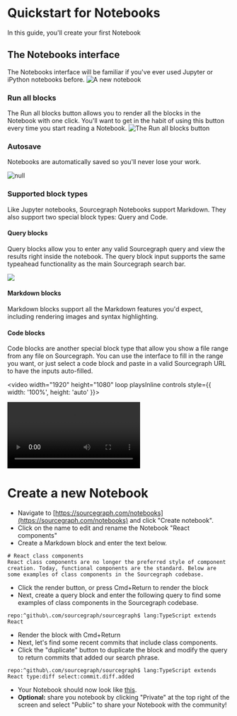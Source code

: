 # Quickstart for Notebooks

In this guide, you'll create your first Notebook

## The Notebooks interface

The Notebooks interface will be familiar if you've ever used Jupyter or iPython notebooks before.
![A new notebook](https://storage.googleapis.com/sourcegraph-assets/docs/images/notebooks/notebooks_ui_overview)

### Run all blocks

The Run all blocks button allows you to render all the blocks in the Notebook with one click. You'll want to get in the habit of using this button every time you start reading a Notebook.
![The Run all blocks button](https://storage.googleapis.com/sourcegraph-assets/docs/images/notebooks/notebooks_run_all.jpeg)

### Autosave

Notebooks are automatically saved so you'll never lose your work.

![null](https://storage.googleapis.com/sourcegraph-assets/docs/images/notebooks/notebooks_autosave.jpeg)

### Supported block types

Like Jupyter notebooks, Sourcegraph Notebooks support Markdown. They also support two special block types: Query and Code.

#### Query blocks

Query blocks allow you to enter any valid Sourcegraph query and view the results right inside the notebook. The query block input supports the same typeahead functionality as the main Sourcegraph search bar.

![](https://storage.googleapis.com/sourcegraph-assets/docs/images/notebooks/notebooks_query_block)

#### Markdown blocks

Markdown blocks support all the Markdown features you'd expect, including rendering images and syntax highlighting.

#### Code blocks

Code blocks are another special block type that allow you show a file range from any file on Sourcegraph. You can use the interface to fill in the range you want, or just select a code block and paste in a valid Sourcegraph URL to have the inputs auto-filled.

<video width="1920" height="1080" loop playsInline controls style={{ width: '100%', height: 'auto' }}>
  <source src="https://storage.googleapis.com/sourcegraph-assets/docs/images/notebooks/notebooks_code_block.mp4" type="video/mp4" />
</video>

![](https://storage.googleapis.com/sourcegraph-assets/docs/images/notebooks/notebooks_code_block.mp4)

# Create a new Notebook
- Navigate to [https://sourcegraph.com/notebooks](https://sourcegraph.com/notebooks) and click "Create notebook".
- Click on the name to edit and rename the Notebook "React components"
- Create a Markdown block and enter the text below.

```
# React class components
React class components are no longer the preferred style of component creation. Today, functional components are the standard. Below are some examples of class components in the Sourcegraph codebase.
```

- Click the render button, or press Cmd+Return to render the block
- Next, create a query block and enter the following query to find some examples of class components in the Sourcegraph codebase.

```
repo:^github\.com/sourcegraph/sourcegraph$ lang:TypeScript extends React
```

- Render the block with Cmd+Return
- Next, let's find some recent commits that include class components.
- Click the "duplicate" button to duplicate the block and modify the query to return commits that added our search phrase.

```
repo:^github\.com/sourcegraph/sourcegraph$ lang:TypeScript extends React type:diff select:commit.diff.added
```

- Your Notebook should now look like [this](https://sourcegraph.com/notebooks/Tm90ZWJvb2s6MTE4).
- **Optional:** share you notebook by clicking "Private" at the top right of the screen and select "Public" to share your Notebook with the community!
